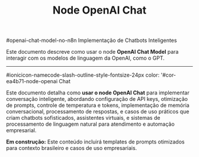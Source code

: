 ﻿---
sidebar_position: 2
title: Node OpenAI Chat
description: Como usar o node OpenAI Chat para conversação e processamento de texto
keywords: [n8n, openai, chat, gpt, conversa, texto, chatbot n8n, integração GPT, automação com IA]
---

#openai-chat-model-no-n8n Implementação de Chatbots Inteligentes

Este documento descreve como usar o node **OpenAI Chat Model** para interagir com os modelos de linguagem da OpenAI, como o GPT.

---

#ionicicon-namecode-slash-outline-style-fontsize-24px color: '#cor-ea4b71-node-openai Chat

Este documento detalha como **usar o node OpenAI Chat** para implementar conversação inteligente, abordando configuração de API keys, otimização de prompts, controle de temperatura e tokens, implementação de memória conversacional, processamento de respostas, e casos de uso práticos que criam chatbots sofisticados, assistentes virtuais, e sistemas de processamento de linguagem natural para atendimento e automação empresarial.

**Em construção:** Este conteúdo incluirá templates de prompts otimizados para contexto brasileiro e casos de uso empresariais.

